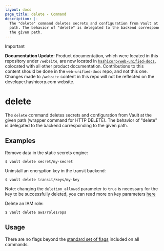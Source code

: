 ```yaml
---
layout: docs
page_title: delete - Command
description: |-
  The "delete" command deletes secrets and configuration from Vault at the given
  path. The behavior of "delete" is delegated to the backend corresponding to
  the given path.
---
```


> [!IMPORTANT]  
> **Documentation Update:** Product documentation, which were located in this repository under `/website`, are now located in [`hashicorp/web-unified-docs`](https://github.com/hashicorp/web-unified-docs), colocated with all other product documentation. Contributions to this content should be done in the `web-unified-docs` repo, and not this one. Changes made to `/website` content in this repo will not be reflected on the developer.hashicorp.com website.

# delete

The `delete` command deletes secrets and configuration from Vault at the given
path (wrapper command for HTTP DELETE). The behavior of "delete" is delegated to
the backend corresponding to the given path.

## Examples

Remove data in the static secrets engine:

```shell-session
$ vault delete secret/my-secret
```

Uninstall an encryption key in the transit backend:

```shell-session
$ vault delete transit/keys/my-key
```

Note: changing the `deletion_allowed` parameter to `true` is necessary for the
key to be successfully deleted, you can read more on key parameters [here](/vault/api-docs/secret/transit#update-key-configuration)

Delete an IAM role:

```shell-session
$ vault delete aws/roles/ops
```

## Usage

There are no flags beyond the [standard set of flags](/vault/docs/commands)
included on all commands.
